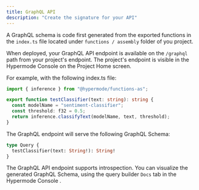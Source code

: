 ```yaml
---
title: GraphQL API
description: "Create the signature for your API"
---
```


A GraphQL schema is code first generated from the exported functions in the `index.ts` file located under `functions / assembly` folder of you project.

When deployed, your GraphQL API endpoint is available on the `/graphql` path from your project's endpoint.
The project's endpoint is visible in the Hypermode Console on the Project Home screen.

For example, with the following index.ts file:

```ts
import { inference } from "@hypermode/functions-as";

export function testClassifier(text: string): string {
  const modelName = "sentiment-classifier";
  const threshold: f32 = 0.5;
  return inference.classifyText(modelName, text, threshold);
}
```

The GraphQL endpoint will serve the following GraphQL Schema:

```graphql
type Query {
  testClassifier(text: String!): String!
}
```

The GraphQL API endpoint supports introspection.
You can visualize the generated GraphQL Schema, using the query builder `Docs` tab in the Hypermode Console .
